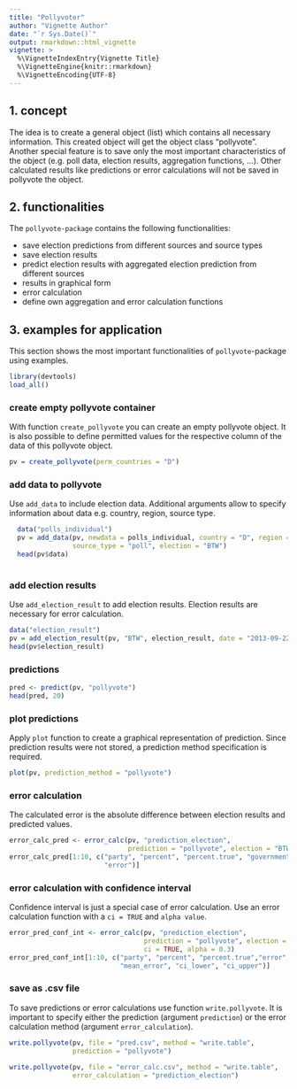```yaml
---
title: "Pollyvoter"
author: "Vignette Author"
date: "`r Sys.Date()`"
output: rmarkdown::html_vignette
vignette: >
  %\VignetteIndexEntry{Vignette Title}
  %\VignetteEngine{knitr::rmarkdown}
  %\VignetteEncoding{UTF-8}
---
```



## 1. concept

The idea is to create a general object (list) which contains all necessary information. This created object will get the object class "pollyvote".   
Another special feature is to save only the most important characteristics of the object (e.g. poll data, election results, aggregation functions, ...). Other 
calculated results like predictions or error calculations will not be saved in pollyvote the object. 


## 2. functionalities

The `pollyvote-package` contains the following functionalities:

- save election predictions from different sources and source types    
- save election results      
- predict election results with aggregated election prediction from different sources    
- results in graphical form       
- error calculation    
- define own aggregation and error calculation functions


## 3. examples for application


This section shows the most important functionalities of `pollyvote`-package using
examples. 


```r

library(devtools)
load_all()

```

### create empty pollyvote container

With function `create_pollyvote` you can create an empty pollyvote object. It is also possible to define permitted values for the respective column of the data of this pollyvote object.

```r

pv = create_pollyvote(perm_countries = "D")

```


### add data to pollyvote

Use `add_data` to include election data. Additional arguments allow to specify
information about data e.g. country, region, source type. 

```r

  data("polls_individual")
  pv = add_data(pv, newdata = polls_individual, country = "D", region = "national", 
                source_type = "poll", election = "BTW")
  head(pv$data)
  
```



### add election results

Use `add_election_result` to add election results. Election results are necessary for error calculation.

```r

data("election_result")
pv = add_election_result(pv, "BTW", election_result, date = "2013-09-22")
head(pv$election_result)

```


### predictions


```r

pred <- predict(pv, "pollyvote")
head(pred, 20)

```


### plot predictions

Apply `plot` function to create a graphical representation of prediction. Since prediction results were not stored, a prediction method specification is required. 

```r

plot(pv, prediction_method = "pollyvote")

```


### error calculation

The calculated error is the absolute difference between election results and predicted values. 

```r

error_calc_pred <- error_calc(pv, "prediction_election", 
                              prediction = "pollyvote", election = "BTW")
error_calc_pred[1:10, c("party", "percent", "percent.true", "government",
                        "error")]

```



### error calculation with confidence interval

Confidence interval is just a special case of error calculation. Use an error calculation function with a `ci = TRUE` and `alpha value`.

```r

error_pred_conf_int <- error_calc(pv, "prediction_election", 
                                  prediction = "pollyvote", election = "BTW",
                                  ci = TRUE, alpha = 0.3)
error_pred_conf_int[1:10, c("party", "percent", "percent.true","error",
                            "mean_error", "ci_lower", "ci_upper")]

```


### save as .csv file

To save predictions or error calculations use function `write.pollyvote`. It is important to specify either the prediction (argument `prediction`) or the error calculation method (argument `error_calculation`). 

```r

write.pollyvote(pv, file = "pred.csv", method = "write.table", 
                prediction = "pollyvote")
  
write.pollyvote(pv, file = "error_calc.csv", method = "write.table",
                error_calculation = "prediction_election")

```


